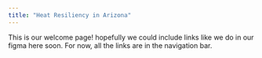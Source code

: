```yaml
---
title: "Heat Resiliency in Arizona"
---
```


This is our welcome page! hopefully we could include links like we do in our figma here soon. For now, all the links are in the navigation bar.
